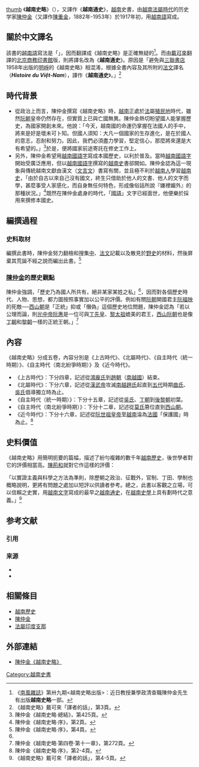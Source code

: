 {{Distinguish|越史略}}
[[文件:越南史略.jpg|thumb]]
《'''越南史略'''》（{{lang-vi|'''''Việt Nam Sử Lược'''''/ 越南史略}}），又譯作《'''越南通史'''》，[[越南|越南]]史書，由[[越南|越南]][[法屬印度支那|法屬時代]]的历史学家[[陳仲金|陳仲金]]（又譯作[[陳重金|陳重金]]，1882年-1953年）於1917年初，用[[越南語|越南語]]寫成。

==關於中文譯名==
該書的[[越南語|越南語]]寫法是「{{lang|vi|'''''Việt Nam Sử Lược'''''}}」，因而翻譯成《越南史略》是正確無疑的<ref>《[[南風雜誌|南風雜誌]]》第卅九期<越南史略出版>：近日教授兼學政清查職陳仲金先生有出版'''越南史略'''一部。</ref>。而由[[戴可來|戴可來]]翻譯的[[北京|北京]][[商務印書館|商務印書館]]版，則將譯名改為《'''越南通史'''》。原因是「避免與[[三聯書店|三聯書店]]1958年出版的[[明崢|明崢]]的《越南史略》相混淆，根據全書內容及其所附的[[法文|法文]]譯名（'''''Histoire du Việt-Nam'''''），譯作《'''越南通史'''》。」<ref>《越南史略》戴可來「譯者的話」，第3頁。</ref>

==時代背景==
*從政治上而言，陳仲金撰寫《越南史略》時，[[越南|越南]]正處於[[法國|法]]屬[[殖民地|殖民地]]時代，雖然[[阮朝|阮朝]]皇帝仍然存在，但實質上已與亡國無異。陳仲金熱切盼望國人能掌握歷史，為國家開創未來。他說：「今天，越南國的命運仍掌握在法國人的手中，將來是好是壞未可卜知。但國人須知：大凡一個國家的生存進化，是在於國人的意志，忍耐和努力。因此，我們必須盡力學習，堅定信心，那麼將來還是大有希望的。」<ref>陳仲金《越南史略·總結》，第425頁。</ref>於是，便將國家前途寄託在修史工作上。
*另外，陳仲金希望用[[越南國語字|越南國語字]]寫成本國歷史，以利於普及。當時[[越南國語字|越南國語字]]開始受廣泛應用，但以[[越南國語字|越南國語字]]撰寫的[[越南歷史|越南史]]書郤闕如。陳仲金認為這一現象與傳統越南文獻由漢文（[[文言文|文言文]]）書寫有關，並且極不利於[[越南人|越南人]]學習[[越南歷史|越南史]]，「由於自古以來自己沒有國文，終生只借助於他人的文書、他人的文字而學，甚麼事受人家感化，而自身無任何特色，形成像俗話所說『嫌裡媚外』的那種狀況。」<ref>陳仲金《越南史略·序》，第2頁。</ref>既然在陳仲金處身的時代，「[[越南語|國語]]」文字已經面世，他便樂於採用來撰修本國史。

==編撰過程==
===史料取材===
編撰此書時，陳仲金努力翻檢和搜集[[漢語|中]]、[[法文|法文]]記載以及散見於[[野史|野史]]的材料，然後屏棄其荒誕不經之說而編出此書。<ref name="#1">陳仲金《越南史略·序》，第4頁。</ref>
===[[陳仲金|陳仲金]]的歷史觀點===
陳仲金強調，「歷史乃為國人所共有，絕非某家某姓之私」<ref name="#1"/>，因而對各個歷史時代、人物、思想，都力圖按照事實加以公平的評價。例如有關[[阮朝|阮朝]]開國君主[[阮福映|阮福映]]的死敵──[[西山朝|西山朝]]是「正統」抑或「僭偽」這個歷史地位問題，陳仲金認為「若以公理而論，則[[阮光平|光中帝阮惠]]是一位可與[[丁部領|丁先皇]]、[[黎利|黎太祖]]媲美的君王，[[西山朝|西山阮朝]]也是像[[丁朝|丁朝]]和[[後黎朝|黎朝]]一樣的正統王朝。」<ref>陳仲金《越南史略·第四卷·第十一章》，第272頁。</ref>

==內容==
《越南史略》分成五卷，內容分別是《上古時代》、《北屬時代》、《自主時代（統一時期）》、《自主時代（南北紛爭時期）》及《近今時代》。
*《上古時代》：下分四章，記述從[[鴻龐氏|鴻龐氏]]到[[趙朝名稱爭議|趙朝]]（[[南越國|南越國]]）結束。
*《北屬時代》：下分六章，記述從[[漢武帝|漢武帝]]攻滅[[南越國|南越趙氏]]起直到[[五代|五代]]時期[[曲家|曲氏]]、[[吳朝|吳氏]]倡導獨立時為止。
*《自主時代（統一時期）》：下分十五章，記述從[[吳朝|吳氏]]、[[丁朝|丁朝]]到[[後黎朝|後黎朝]]初葉。
*《自主時代（南北紛爭時期）》：下分十二章，記述從[[莫朝|莫氏]]篡位直到[[西山朝|西山朝]]。
*《近今時代》：下分十六章，記述從[[阮福映|阮世祖皇帝]]至[[越南|越南]]淪為[[法國|法國]]「保護國」時為止。<ref>陳仲金《越南史略·序》，第2-4頁。</ref>

==史料價值==
《越南史略》用簡明扼要的篇幅，描述了紛勻複雜的數千年[[越南歷史|越南歷史]]，後世學者對它的評價相當高。[[陳荊和|陳荊和]]就對它作這樣的評價：

「以實證主義與科學之方法為準則，除歷朝之政治、征戰外，官制、丁田、學制也概略說明，更將有問題之處加以短評以供讀者參考。總之，此書以客觀之立場，可以信賴之史實，用[[越南語|越南文字]]寫成的最早之[[越南|越南]][[通史|通史]]，在[[越南歷史|越南史學]]上具有劃時代之意義。」<ref>《越南史略》戴可來「譯者的話」，第4-5頁。</ref>

== 参考文献 ==
=== 引用 ===
{{Reflist|30em}}

=== 来源 ===
{{refbegin}}
* {{cite book |title=《越南史略》（或譯作《越南通史》）|author=[[陳仲金|陳仲金]] |translator=[[戴可來|戴可來]] |location=[[北京|北京]] |publisher=[[商務印書館|商務印書館]] |year = 1992 |language = zh-hans }}
* {{cite book |title=《[[東南亞歷史詞典|東南亞歷史詞典]]》|publisher=[[上海辭書出版社|上海辭書出版社]] |year = 1995 |language = zh-hans }}
{{refend}}

==相關條目==
{{wikisourcelang|vi|Việt Nam sử lược}}
*[[越南歷史|越南歷史]]
*[[陳仲金|陳仲金]]
*[[法屬印度支那|法屬印度支那]]

==外部連結==
*{{vi}}[http://www.iet.ntnu.no/~duong/vn/vnsl/ 陳仲金《越南史略》] {{Wayback|url=http://www.iet.ntnu.no/~duong/vn/vnsl/ |date=20100416163937 }}

[[Category:越南史書|Category:越南史書]]